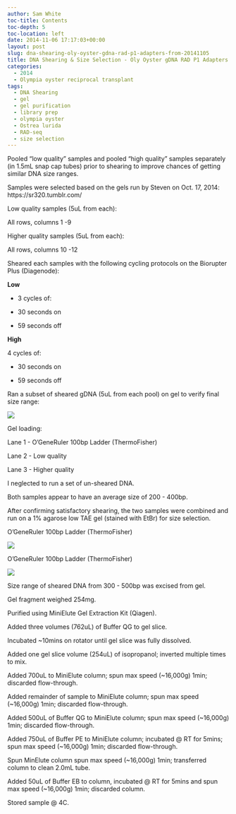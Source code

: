 ```yaml
---
author: Sam White
toc-title: Contents
toc-depth: 5
toc-location: left
date: 2014-11-06 17:17:03+00:00
layout: post
slug: dna-shearing-oly-oyster-gdna-rad-p1-adapters-from-20141105
title: DNA Shearing & Size Selection - Oly Oyster gDNA RAD P1 Adapters (from 20141105)
categories:
  - 2014
  - Olympia oyster reciprocal transplant
tags:
  - DNA Shearing
  - gel
  - gel purification
  - library prep
  - olympia oyster
  - Ostrea lurida
  - RAD-seq
  - size selection
---
```


Pooled "low quality" samples and pooled "high quality" samples separately (in 1.5mL snap cap tubes) prior to shearing to improve chances of getting similar DNA size ranges.

Samples were selected based on the gels run by Steven on Oct. 17, 2014: https://sr320.tumblr.com/

Low quality samples (5uL from each):

All rows, columns 1 -9

Higher quality samples (5uL from each):

All rows, columns 10 -12

Sheared each samples with the following cycling protocols on the Biorupter Plus (Diagenode):

**Low**



	
  * 3 cycles of:

	
  * 30 seconds on

	
  * 59 seconds off




**High**

4 cycles of:



	
  * 30 seconds on

	
  * 59 seconds off




Ran a subset of sheared gDNA (5uL from each pool) on gel to verify final size range:

![](https://eagle.fish.washington.edu/Arabidopsis/20141106%20-%20OlyOysterRADp1Sheared.png)

Gel loading:

Lane 1 - O'GeneRuler 100bp Ladder (ThermoFisher)

Lane 2 - Low quality

Lane 3 - Higher quality

I neglected to run a set of un-sheared DNA.

Both samples appear to have an average size of 200 - 400bp.

After confirming satisfactory shearing, the two samples were combined and run on a 1% agarose low TAE gel (stained with EtBr) for size selection.

O'GeneRuler 100bp Ladder (ThermoFisher)

![](https://eagle.fish.washington.edu/Arabidopsis/20141106%20-%20OlyOysterRADsizeSelection-01.JPG)

O'GeneRuler 100bp Ladder (ThermoFisher)

![](https://eagle.fish.washington.edu/Arabidopsis/20141106%20-%20OlyOysterRADsizeSelection-02.JPG)

Size range of sheared DNA from 300 - 500bp was excised from gel.



Gel fragment weighed 254mg.

Purified using MiniElute Gel Extraction Kit (Qiagen).

Added three volumes (762uL) of Buffer QG to gel slice.

Incubated ~10mins on rotator until gel slice was fully dissolved.

Added one gel slice volume (254uL) of isopropanol; inverted multiple times to mix.

Added 700uL to MiniElute column; spun max speed (~16,000g) 1min; discarded flow-through.

Added remainder of sample to MiniElute column; spun max speed (~16,000g) 1min; discarded flow-through.

Added 500uL of Buffer QG to MiniElute column; spun max speed (~16,000g) 1min; discarded flow-through.

Added 750uL of Buffer PE to MiniElute column; incubated @ RT for 5mins; spun max speed (~16,000g) 1min; discarded flow-through.

Spun MinElute column spun max speed (~16,000g) 1min; transferred column to clean 2.0mL tube.

Added 50uL of Buffer EB to column, incubated @ RT for 5mins and spun max speed (~16,000g) 1min; discarded column.

Stored sample @ 4C.
